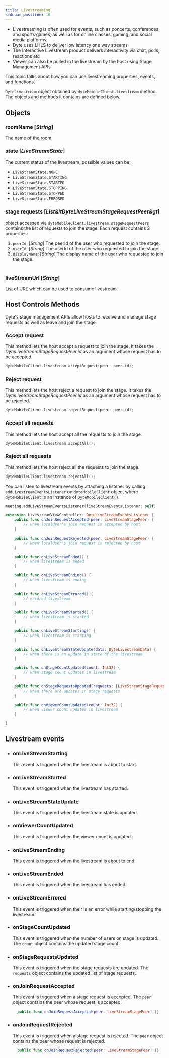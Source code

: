 ```yaml
---
title: Livestreaming
sidebar_position: 10
---
```


- Livestreaming is often used for events, such as concerts, conferences, and sports games, as well as for online classes, gaming, and social media platforms.
- Dyte uses LHLS to deliver low latency one way streams
- The Interactive Livestream product delivers interactivity via chat, polls, reactions etc
- Viewer can also be pulled in the livestream by the host using Stage Management APIs

This topic talks about how you can use livestreaming properties, events, and functions.

`DyteLivestream` object obtained by `dyteMobileClient.livestream` method. The objects and methods it contains are defined below.

## Objects

### roomName [*String*]

The name of the room.<br />

### state [*LiveStreamState*]

The current status of the livestream, possible values can be: <br/>

- `LiveStreamState.NONE`
- `LiveStreamState.STARTING`
- `LiveStreamState.STARTED`
- `LiveStreamState.STOPPING`
- `LiveStreamState.STOPPED`
- `LiveStreamState.ERRORED`

### stage requests [*_List&ltDyteLiveStreamStageRequestPeer&gt_*]

object accessed via `dyteMobileClient.livestream.stageRequestPeers` contains the list of requests to join the stage. Each request contains 3 properties:<br />

1. `peerId`: [*String*] The peerId of the user who requested to join the stage.
2. `userId`: [*String*] The userId of the user who requested to join the stage.
3. `displayName`: [*String*] The display name of the user who requested to join the stage.<br/><br />

### liveStreamUrl [*String*]

List of URL which can be used to consume livestream.

## **Host Controls Methods**

Dyte's stage management APIs allow hosts to receive and manage stage requests as well as leave and join the stage.

### Accept request

This method lets the host accept a request to join the stage. It takes the _DyteLiveStreamStageRequestPeer.id_ as an argument whose request has to be accepted.

```swift
dyteMobileClient.livestream.acceptRequest(peer: peer.id);
```

### Reject request

This method lets the host reject a request to join the stage. It takes the _DyteLiveStreamStageRequestPeer.id_ as an argument whose request has to be rejected.

```swift
dyteMobileClient.livestream.rejectRequest(peer: peer.id);
```

### Accept all requests

This method lets the host accept all the requests to join the stage.

```swift
dyteMobileClient.livestream.acceptAll();
```

### Reject all requests

This method lets the host reject all the requests to join the stage.

```swift
dyteMobileClient.livestream.rejectAll();
```

You can listen to livestream events by attaching a listener by calling `addLivestreamEventsListener` on `dyteMobileClient` object where `dyteMobileClient` is an instance of `DyteMobileClient()`.

```swift
meeting.addLiveStreamEventsListener(liveStreamEventsListener: self)
```

```swift
extension LivestreamViewController: DyteLiveStreamEventsListener {
    public func onJoinRequestAccepted(peer: LiveStreamStagePeer) {
        // when localUser's join request is accepted by host
    }

    public func onJoinRequestRejected(peer: LiveStreamStagePeer) {
        // when localUser's join request is rejected by host
    }

    public func onLiveStreamEnded() {
        // when livestream is ended
    }

    public func onLiveStreamEnding() {
        // when livestream is ending
    }

    public func onLiveStreamErrored() {
        // errored livestream
    }

    public func onLiveStreamStarted() {
        // when livestream is started
    }

    public func onLiveStreamStarting() {
        // when livestream is starting
    }

    public func onLiveStreamStateUpdate(data: DyteLivestreamData) {
        // when there is an update in state of the livestream
    }

    public func onStageCountUpdated(count: Int32) {
        // when stage count updates in livestream
    }

    public func onStageRequestsUpdated(requests: [LiveStreamStageRequestPeer]) {
        // when there are updates in stage requests
    }

    public func onViewerCountUpdated(count: Int32) {
        // when viewer count updates in livestream
    }

}
```

## Livestream events

- ### onLiveStreamStarting

  This event is triggered when the livestream is about to start.

- ### onLiveStreamStarted

  This event is triggered when the livestream has started.

- ### onLiveStreamStateUpdate

  This event is triggered when the livestream state is updated.

- ### onViewerCountUpdated

  This event is triggered when the viewer count is updated.

- ### onLiveStreamEnding

  This event is triggered when the livestream is about to end.

- ### onLiveStreamEnded

  This event is triggered when the livestream has ended.

- ### onLiveStreamErrored

  This event is triggered when their is an error while starting/stopping the livestream.

- ### onStageCountUpdated

  This event is triggered when the number of users on stage is updated. The `count` object contains the updated stage count.

- ### onStageRequestsUpdated

  This event is triggered when the stage requests are updated. The `requests` object contains the updated list of stage requests.

- ### onJoinRequestAccepted

  This event is triggered when a stage request is accepted. The `peer` object contains the peer whose request is accepted.

  ```swift
    public func onJoinRequestAccepted(peer: LiveStreamStagePeer) {}
  ```

- ### onJoinRequestRejected

  This event is triggered when a stage request is rejected. The `peer` object contains the peer whose request is rejected.

  ```swift
    public func onJoinRequestRejected(peer: LiveStreamStagePeer) {}
  ```

  <head>
    <title>iOS Core Livestreaming</title>
  </head>
